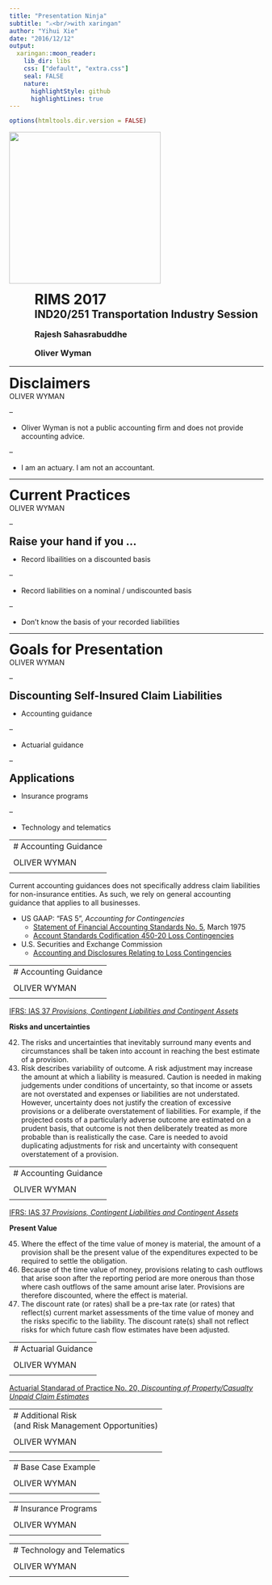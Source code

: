 ```yaml
---
title: "Presentation Ninja"
subtitle: "⚔<br/>with xaringan"
author: "Yihui Xie"
date: "2016/12/12"
output:
  xaringan::moon_reader:
    lib_dir: libs
    css: ["default", "extra.css"]
    seal: FALSE
    nature:
      highlightStyle: github
      highlightLines: true
---
```


<!-- seal: FALSE means that we need to write our own title slide -->
<!-- font-family: "SlateRegular",Geneva,Tahoma,Verdana,sans-serif; -->

```r
options(htmltools.dir.version = FALSE)
```

<script>
    $(document).ready(function() {
    $('slide:not(.title-slide, .backdrop, .segue)').append('<footer></footer>');    
    $('footer').attr('label', 'OLIVER WYMAN');
    })
</script>

<style>
.remark-slide-number {
    background-color: black;
    color: red;
    margin: 20px 0 20px 0;
    padding: 20px;
} 


h1, h2, h3, h4, h5, h6{
  margin-top:0px;
  margin-bottom:0px;
}


</style>




<!-- Title Slide -->
<img src="http://www.oliverwyman.com/etc/designs/oliverwymanv2/images/logo.png" style="width:300px;">

<h1 style="text-indent:50px;">RIMS 2017</h1>
<h2 style="text-indent:50px;">IND20/251	Transportation Industry Session</h2>
<br>
<h3 style="text-indent:50px;">Rajesh Sahasrabuddhe</h3> 
<h3 style="text-indent:50px;">Oliver Wyman

---

# Disclaimers
<footer>
  OLIVER WYMAN
</footer>
--

- Oliver Wyman is not a public accounting firm and does not provide accounting advice.

--

- I am an actuary. I am not an accountant.

---

# Current Practices
<footer>
  OLIVER WYMAN
</footer>
--

## Raise your hand if you ...

- Record libailities on a discounted basis

--

- Record liabilities on a nominal / undiscounted basis
  
--
  
- Don't know the basis of your recorded liabilities

---


# Goals for Presentation
<footer>
  OLIVER WYMAN
</footer>
--

## Discounting Self-Insured Claim Liabilities
- Accounting guidance

--

- Actuarial guidance

--

## Applications

- Insurance programs

--

- Technology and telematics

---
# Accounting Guidance
<footer>
  OLIVER WYMAN
</footer>
--

Current accounting guidances does not specifically address claim liabilities for non-insurance entities. As such, we rely on general accounting guidance that applies to all businesses.

  - US GAAP: "FAS 5", *Accounting for Contingencies*
    - [Statement of Financial Accounting Standards No. 5](http://www.fasb.org/jsp/FASB/Document_C/DocumentPage?cid=1218220126761&acceptedDisclaimer=true), March 1975
    - [Account Standards Codification 450-20 Loss Contingencies](https://asc.fasb.org/subtopic&trid=2127163)
  - U.S. Securities and Exchange Commission
    - [Accounting and Disclosures Relating to Loss Contingencies](https://www.sec.gov/interps/account/sabcodet5.htm#Y)
  
---
# Accounting Guidance
<footer>
  OLIVER WYMAN
</footer>
--

  [IFRS: IAS 37 *Provisions, Contingent Liabilities and Contingent Assets*](http://eifrs.ifrs.org/eifrs/bnstandards/en/2016/ias37.pdf)
  
  **Risks and uncertainties**
  <ol start="42">
  <li> The risks and uncertainties that inevitably surround many events and circumstances shall be taken into account in reaching the best estimate of a provision. </li>
  
  <li> Risk describes variability of outcome. A risk adjustment may increase the amount at which a liability is measured. Caution is needed in making judgements under conditions of uncertainty, so that income or assets are not overstated and expenses or liabilities are not understated. However, uncertainty does not justify the creation of excessive provisions or a deliberate overstatement of liabilities. For example, if the projected costs of a particularly adverse outcome are estimated on a prudent basis, that outcome is not then deliberately treated as more probable than is realistically the case. Care is needed to avoid duplicating adjustments for risk and uncertainty with consequent overstatement of a provision.</li>
  
  </ol>

---
# Accounting Guidance
<footer>
  OLIVER WYMAN
</footer>
--

  [IFRS: IAS 37 *Provisions, Contingent Liabilities and Contingent Assets*](http://eifrs.ifrs.org/eifrs/bnstandards/en/2016/ias37.pdf)
  
  **Present Value**
  
  45.  Where the effect of the time value of money is material, the amount of a provision shall be the present value of the expenditures expected to be required to settle the obligation.
  46. Because of the time value of money, provisions relating to cash outflows that arise soon after the reporting period are more onerous than those where cash outflows of the same amount arise later. Provisions are therefore discounted, where the effect is material.
  47.  The discount rate (or rates) shall be a pre-tax rate (or rates) that reflect(s) current market assessments of the time value of money and the risks specific to the liability. The discount rate(s) shall not reflect risks for which future cash flow estimates have been adjusted.
    
---
# Actuarial Guidance
<footer>
  OLIVER WYMAN
</footer>
--

[Actuarial Standarad of Practice No. 20, *Discounting of Property/Casualty Unpaid Claim Estimates*](http://www.actuarialstandardsboard.org/asops/discounting-propertycasualty-unpaid-claim-estimates/)


---
# Additional Risk <br> (and Risk Management Opportunities)
<footer>
  OLIVER WYMAN
</footer>
--

---
# Base Case Example
<footer>
  OLIVER WYMAN
</footer>
--



---
# Insurance Programs
<footer>
  OLIVER WYMAN
</footer>
--

---
# Technology and Telematics
<footer>
  OLIVER WYMAN
</footer>
--